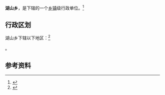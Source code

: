 {{中国乡级行政区|35/08/22/205/000}}

'''湖山乡'''，是{{PRC admin/fullname|35/08/22/205/000|3}}下辖的一个[[乡镇|乡镇]]级行政单位。<ref>{{PRC admin/ref sgc|{{PRC admin/parent|35/08/22/205/000}}}}</ref>

== 行政区划 ==

湖山乡下辖以下地区：<ref>{{PRC admin/ref sgc|35/08/22/205/000}}</ref>

{{PRC admin/children|35/08/22/205/000}}。

== 参考资料 ==

{{reflist}}

{{行政区划小作品}}
{{PRC admin/navcat|35/08/22/205/000}}